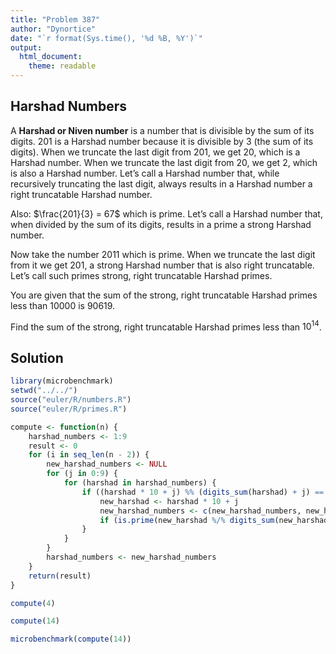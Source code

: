 ```yaml
---
title: "Problem 387"
author: "Dynortice"
date: "`r format(Sys.time(), '%d %B, %Y')`"
output:
  html_document:
    theme: readable
---
```

## Harshad Numbers

A **Harshad or Niven number** is a number that is divisible by the sum of its digits. $201$ is a Harshad number because it is divisible by $3$ (the sum of its digits). When we truncate the last digit from $201$, we get $20$, which is a Harshad number. When we truncate the last digit from $20$, we get $2$, which is also a Harshad number. Let's call a Harshad number that, while recursively truncating the last digit, always results in a Harshad number a right truncatable Harshad number.

Also: $\frac{201}{3} = 67$ which is prime. Let's call a Harshad number that, when divided by the sum of its digits, results in a prime a strong Harshad number.

Now take the number $2011$ which is prime. When we truncate the last digit from it we get $201$, a strong Harshad number that is also right truncatable. Let's call such primes strong, right truncatable Harshad primes.

You are given that the sum of the strong, right truncatable Harshad primes less than $10000$ is $90619$.

Find the sum of the strong, right truncatable Harshad primes less than $10 ^ {14}$.

## Solution

```r
library(microbenchmark)
setwd("../../")
source("euler/R/numbers.R")
source("euler/R/primes.R")
```

```r
compute <- function(n) {
    harshad_numbers <- 1:9
    result <- 0
    for (i in seq_len(n - 2)) {
        new_harshad_numbers <- NULL
        for (j in 0:9) {
            for (harshad in harshad_numbers) {
                if ((harshad * 10 + j) %% (digits_sum(harshad) + j) == 0) {
                    new_harshad <- harshad * 10 + j
                    new_harshad_numbers <- c(new_harshad_numbers, new_harshad)
                    if (is.prime(new_harshad %/% digits_sum(new_harshad))) for (k in c(1, 3, 7, 9)) if (is.prime(new_harshad * 10 + k)) result <- result + new_harshad * 10 + k
                }
            }
        }
        harshad_numbers <- new_harshad_numbers
    }
    return(result)
}
```

```r
compute(4)
```
```r
compute(14)
```

```r
microbenchmark(compute(14))
```